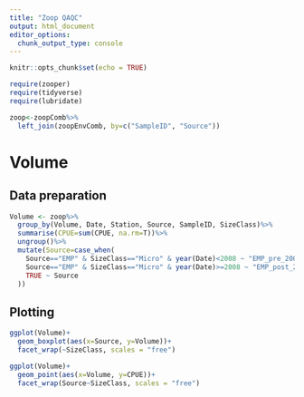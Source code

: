 ```yaml
---
title: "Zoop QAQC"
output: html_document
editor_options: 
  chunk_output_type: console
---
```


```r
knitr::opts_chunk$set(echo = TRUE)
```

```r
require(zooper)
require(tidyverse)
require(lubridate)
```

```r
zoop<-zoopComb%>%
  left_join(zoopEnvComb, by=c("SampleID", "Source"))
```

# Volume

## Data preparation

```r
Volume <- zoop%>%
  group_by(Volume, Date, Station, Source, SampleID, SizeClass)%>%
  summarise(CPUE=sum(CPUE, na.rm=T))%>%
  ungroup()%>%
  mutate(Source=case_when(
    Source=="EMP" & SizeClass=="Micro" & year(Date)<2008 ~ "EMP_pre_2008",
    Source=="EMP" & SizeClass=="Micro" & year(Date)>=2008 ~ "EMP_post_2008",
    TRUE ~ Source
  ))
```

## Plotting

```r
ggplot(Volume)+
  geom_boxplot(aes(x=Source, y=Volume))+
  facet_wrap(~SizeClass, scales = "free")
```

```r
ggplot(Volume)+
  geom_point(aes(x=Volume, y=CPUE))+
  facet_wrap(Source~SizeClass, scales = "free")
```

